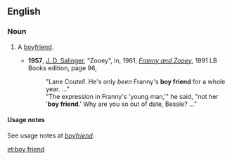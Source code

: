 ==English==
===Noun===
{{en-noun|s}}
#{{dated}} A [[boyfriend]].
#*'''1957''', [[w:J. D. Salinger|J. D. Salinger]], "Zooey", in, 1961, ''[[w:Franny and Zooey|Franny and Zooey]]'', 1991 LB Books edition, page 96,
#*:"Lane Cou''tell''. He's only ''been'' Franny's '''boy friend''' for a whole year.&nbsp;..."
#*:"The expression in Franny's 'young man,'" he said, "not her '<nowiki></nowiki>'''boy friend'''.' Why are you so out of date, Bessie?&nbsp;..."
====Usage notes====
See usage notes at ''[[boyfriend]]''.

[[et:boy friend]]